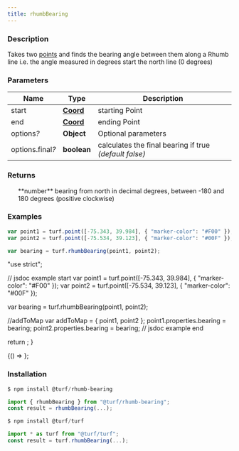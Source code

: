 ```yaml
---
title: rhumbBearing
---
```



### Description

Takes two [points](https://tools.ietf.org/html/rfc7946#section-3.1.2) and finds the bearing angle between them along a Rhumb line
i.e. the angle measured in degrees start the north line (0 degrees)

### Parameters

| Name                  | Type                                                           | Description                                            |
| --------------------- | -------------------------------------------------------------- | ------------------------------------------------------ |
| start                 | **[Coord](https://tools.ietf.org/html/rfc7946#section-3.1.1)** | starting Point                                         |
| end                   | **[Coord](https://tools.ietf.org/html/rfc7946#section-3.1.1)** | ending Point                                           |
| options<i>?</i>       | **Object**                                                     | Optional parameters                                    |
| options.final<i>?</i> | **boolean**                                                    | calculates the final bearing if true _(default false)_ |

### Returns

<ul>
  **number** bearing from north in decimal degrees, between -180 and 180 degrees (positive clockwise)

</ul>

### Examples

```javascript
var point1 = turf.point([-75.343, 39.984], { "marker-color": "#F00" });
var point2 = turf.point([-75.534, 39.123], { "marker-color": "#00F" });

var bearing = turf.rhumbBearing(point1, point2);
```

  "use strict";

  // jsdoc example start
  var point1 = turf.point([-75.343, 39.984], { "marker-color": "#F00" });
  var point2 = turf.point([-75.534, 39.123], { "marker-color": "#00F" });

  var bearing = turf.rhumbBearing(point1, point2);

  //addToMap
  var addToMap = { point1, point2 };
  point1.properties.bearing = bearing;
  point2.properties.bearing = bearing;
  // jsdoc example end

  return <ExampleMap addToMap={addToMap} />;
}

<BrowserOnly>{() => <Map0 />}</BrowserOnly>;

### Installation

```javascript
$ npm install @turf/rhumb-bearing

import { rhumbBearing } from "@turf/rhumb-bearing";
const result = rhumbBearing(...);
```

```javascript
$ npm install @turf/turf

import * as turf from "@turf/turf";
const result = turf.rhumbBearing(...);
```

